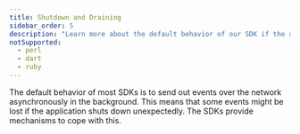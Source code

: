 ```yaml
---
title: Shutdown and Draining
sidebar_order: 5
description: "Learn more about the default behavior of our SDK if the application shuts down unexpectedly."
notSupported:
  - perl
  - dart
  - ruby
---
```


The default behavior of most SDKs is to send out events over the network
asynchronously in the background. This means that some events might be lost if the application shuts down unexpectedly. The SDKs provide mechanisms to cope with this.

<PlatformContent includePath="configuration/drain-example" />
